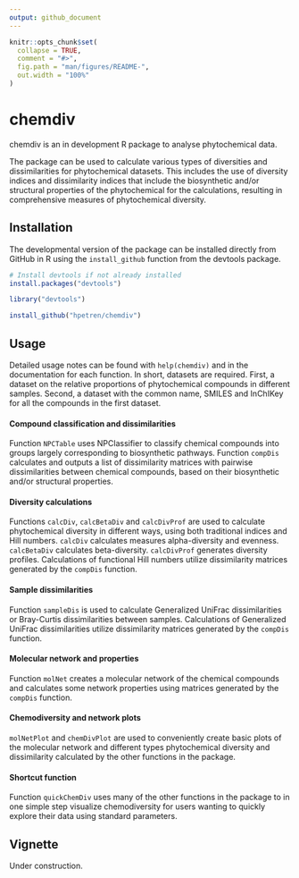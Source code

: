 ```yaml
---
output: github_document
---
```


<!-- README.md is generated from README.Rmd. Please edit that file -->

```r
knitr::opts_chunk$set(
  collapse = TRUE,
  comment = "#>",
  fig.path = "man/figures/README-",
  out.width = "100%"
)
```

# chemdiv

<!-- badges: start -->
<!-- badges: end -->

chemdiv is an in development R package to analyse phytochemical data.

The package can be used to calculate various types of diversities and 
dissimilarities for phytochemical datasets. This includes the use of diversity
indices and dissimilarity indices that include the biosynthetic and/or 
structural properties of the phytochemical for the calculations,
resulting in comprehensive measures of phytochemical diversity.


## Installation

The developmental version of the package can be installed directly from GitHub
in R using the `install_github` function from the devtools package.

```r
# Install devtools if not already installed
install.packages("devtools")

library("devtools")

install_github("hpetren/chemdiv")
```


## Usage

Detailed usage notes can be found with `help(chemdiv)` and in the documentation
for each function. In short, datasets are required. First, a dataset
on the relative proportions of phytochemical compounds in different
samples. Second, a dataset with the common name, SMILES and InChIKey for all
the compounds in the first dataset. 


#### Compound classification and dissimilarities
Function `NPCTable` uses NPClassifier to classify chemical compounds into
groups largely corresponding to biosynthetic pathways. Function
`compDis` calculates and outputs a list of dissimilarity matrices with 
pairwise dissimilarities between chemical compounds, based on their 
biosynthetic and/or structural properties.


#### Diversity calculations
Functions `calcDiv`, `calcBetaDiv` and `calcDivProf` are used to calculate
phytochemical diversity in different ways, using both traditional indices
and Hill numbers. `calcDiv` calculates measures alpha-diversity and evenness. 
`calcBetaDiv` calculates beta-diversity. `calcDivProf` generates 
diversity profiles. Calculations of functional Hill numbers utilize 
dissimilarity matrices generated by the `compDis` function.


#### Sample dissimilarities
Function `sampleDis` is used to calculate Generalized UniFrac dissimilarities
or Bray-Curtis dissimilarities between samples. Calculations of Generalized 
UniFrac dissimilarities utilize dissimilarity matrices generated by
the `compDis` function.


#### Molecular network and properties
Function `molNet` creates a molecular network of the chemical compounds
and calculates some network properties using matrices generated by
the `compDis` function.


#### Chemodiversity and network plots
`molNetPlot` and `chemDivPlot` are used to conveniently create basic plots 
of the molecular network and different types phytochemical diversity and 
dissimilarity calculated by the other functions in the package.


#### Shortcut function
Function `quickChemDiv` uses many of the other functions in
the package to in one simple step visualize chemodiversity for
users wanting to quickly explore their data using standard parameters.


## Vignette
Under construction.

